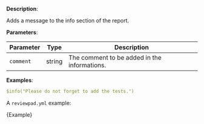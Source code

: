 
**Description**:

Adds a message to the info section of the report.

**Parameters**:

| Parameter | Type   | Description                                  |
| --------- | ------ | -------------------------------------------- |
| `comment` | string | The comment to be added in the informations. |

**Examples**:

```yml
$info("Please do not forget to add the tests.")
```

A `reviewpad.yml` example:

<CodeBlock language="yml">{Example}</CodeBlock>
